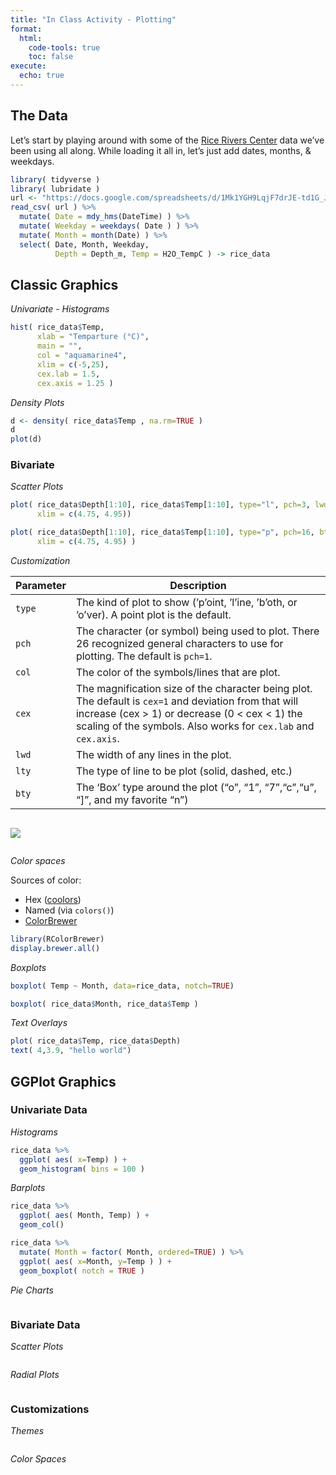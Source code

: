 ```yaml
---
title: "In Class Activity - Plotting"
format: 
  html:
    code-tools: true
    toc: false
execute:
  echo: true
---
```



## The Data

Let's start by playing around with some of the [Rice Rivers Center](https://ricerivers.vcu.edu) data we've been using all along.  While loading it all in, let's just add dates, months, & weekdays.

```r
library( tidyverse )
library( lubridate )
url <- "https://docs.google.com/spreadsheets/d/1Mk1YGH9LqjF7drJE-td1G_JkdADOU0eMlrP01WFBT8s/pub?gid=0&single=true&output=csv"
read_csv( url ) %>%
  mutate( Date = mdy_hms(DateTime) ) %>%
  mutate( Weekday = weekdays( Date ) ) %>%
  mutate( Month = month(Date) ) %>%
  select( Date, Month, Weekday, 
          Depth = Depth_m, Temp = H2O_TempC ) -> rice_data
```




## Classic Graphics



*Univariate - Histograms*

```r
hist( rice_data$Temp, 
      xlab = "Temparture (°C)",
      main = "",
      col = "aquamarine4", 
      xlim = c(-5,25),
      cex.lab = 1.5,
      cex.axis = 1.25 ) 

```


*Density Plots*


```r
d <- density( rice_data$Temp , na.rm=TRUE )
d
plot(d)
```





### Bivariate


*Scatter Plots*

```r
plot( rice_data$Depth[1:10], rice_data$Temp[1:10], type="l", pch=3, lwd= 3, lty=3, bty="l",
      xlim = c(4.75, 4.95)) 

plot( rice_data$Depth[1:10], rice_data$Temp[1:10], type="p", pch=16, bty="l",
      xlim = c(4.75, 4.95) ) 
```

*Customization*

Parameter | Description
----------|-----------------------------------------------------------------------------------------------------------
`type`    | The kind of plot to show ('p'oint, 'l'ine, 'b'oth, or 'o'ver).  A point plot is the default.
`pch`     | The character (or symbol) being used to plot.  There 26 recognized general characters to use for plotting.  The default is `pch=1`. 
`col`     | The color of the symbols/lines that are plot.
`cex`     | The magnification size of the character being plot.  The default is `cex=1` and deviation from that will increase (cex > 1) or decrease (0 < cex < 1) the scaling of the symbols.  Also works for `cex.lab` and `cex.axis`.
`lwd`     | The width of any lines in the plot.
`lty`     | The type of line to be plot (solid, dashed, etc.)
`bty`     | The 'Box' type around the plot ("o", "1", "7","c","u", "]", and my favorite "n")

```r

```


![](media/symbology.png)


```r

```


*Color spaces*

Sources of color:

- Hex ([coolors](https://coolors.co/))
- Named (via `colors()`)  
- [ColorBrewer](https://colorbrewer2.org/)



```r
library(RColorBrewer)
display.brewer.all()
```


*Boxplots*

```r
boxplot( Temp ~ Month, data=rice_data, notch=TRUE)
```

```r
boxplot( rice_data$Month, rice_data$Temp )
```




*Text Overlays*


```r
plot( rice_data$Temp, rice_data$Depth)
text( 4,3.9, "hello world")
```




## GGPlot Graphics



### Univariate Data


*Histograms*

```r
rice_data %>%
  ggplot( aes( x=Temp) ) +
  geom_histogram( bins = 100 )
```


*Barplots*

```r
rice_data %>%
  ggplot( aes( Month, Temp) ) + 
  geom_col()
```

```r
rice_data %>%
  mutate( Month = factor( Month, ordered=TRUE) ) %>%
  ggplot( aes( x=Month, y=Temp ) ) + 
  geom_boxplot( notch = TRUE )
```




*Pie Charts*


```r

```


### Bivariate Data

*Scatter Plots*

```r

```


*Radial Plots*

```r

```





### Customizations


*Themes*

```r

```


*Color Spaces*


```r

```


